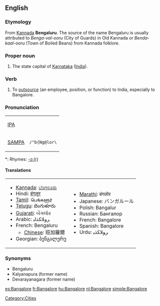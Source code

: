 {{wikipedia}}
==English==

===Etymology===
From [[wikipedia:Kannada|Kannada]] '''Bengaluru'''. The source of the name Bengaluru is usually attributed to ''Benga-val-ooru'' (City of Guards) in Old Kannada or ''Benda-kaal-ooru'' (Town of Boiled Beans) from Kannada folklore.

===Proper noun===
{{en-proper noun}}

# The state capital of [[Karnataka]] ([[India]]).

===Verb===
{{en-verb|Bangalor|ed}}

# To [[outsource]] (an employee, position, or function) to India, especially to Bangalore.

===Pronunciation===

{| border=1 cellpadding=5
| [[w:IPA|IPA]] || {{IPAchar|/'bæŋgəlɔː(ɹ)/}}
|-
| [[w:SAMPA|SAMPA]] || <tt>/"b{Ng@lor\</tt>
|}
*: Rhymes: [[Rhymes:English:-ɔː(r)|-ɔː(r)]]

====Translations====
{{rfc-level|Translations at L4+ not in L3 POS section}}
{|cellpadding=2 cellspacing=2
|valign="top" align="left"|
* [[Kannada]]: [[:kn:ಬೆಂಗಳೂರು|ಬೆಂಗಳೂರು]]
* Hindi: [[बंगलूर]]
* [[Tamil]]: பெங்களூர்
* [[Telugu]]: బెంగుళూరు
* [[Gujarati]]: બેંગલોર
* Arabic: ﺮﻮﻠﺎﻜﺬﺎﺒ
* French: Bengaluru
** [[Chinese]]: 班加羅爾
* Georgian: ბენგალურუ
|valign="top" align="left"|
* [[Marathi]]: बंगलोर
* Japanese: バンガルール
* Polish: Bangalur
* Russian: Бангалор
* French: Bangalore
* Spanish: Bangalore
* Urdu: ﺮﻮﻠﺎﻜﺬﺒ
|}

===Synonyms===
* Bengaluru
* Kalyanapura (former name)
* Devarayanagara (former name)

[[Category:Cities]]

[[es:Bangalore]]
[[fr:Bangalore]]
[[hu:Bangalore]]
[[nl:Bangalore]]
[[simple:Bangalore]]